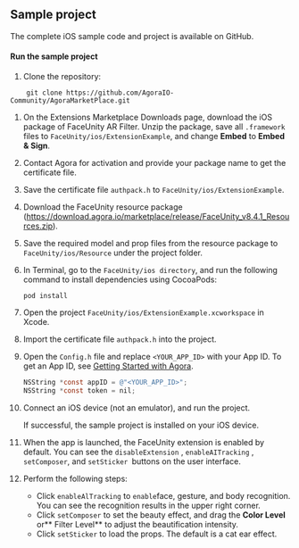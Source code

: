 <PlatformWrapper platform="ios">

## Sample project

The complete <Link to="{{Global.AGORA_MARKETPLACE_BASE_URL}}/FaceUnity/ios/ExtensionExample/ViewController.m"><Vg k="RTEE_FU"/> iOS sample code and project</Link> is available on GitHub.

#### Run the sample project

1. Clone the repository:
```shell
	git clone https://github.com/AgoraIO-Community/AgoraMarketPlace.git
```
1. On the <Link to="{{Global.AGORA_CONSOLE_URL}}/marketplace/list/all">Extensions Marketplace Downloads</Link> page, download the iOS package of FaceUnity AR Filter. Unzip the package, save all `.framework` files to `FaceUnity/ios/ExtensionExample`, and change **Embed** to **Embed & Sign**.
1. Contact Agora for activation and provide your package name to get the certificate file.
1. Save the certificate file `authpack.h` to `FaceUnity/ios/ExtensionExample`.
1. Download the FaceUnity resource package (https://download.agora.io/marketplace/release/FaceUnity_v8.4.1_Resources.zip).
1. Save the required model and prop files from the resource package to `FaceUnity/ios/Resource` under the project folder.
1. In Terminal, go to the `FaceUnity/ios directory`, and run the following command to install dependencies using CocoaPods:
    ```
  	pod install
    ```
1. Open the project `FaceUnity/ios/ExtensionExample.xcworkspace` in Xcode.
1. Import the certificate file `authpack.h` into the project.
1. Open the `Config.h` file and replace `<YOUR_APP_ID>` with your App ID. To get an App ID, see [Getting Started with Agora](../../reference/manage-agora-account#get-the-app-id).

   ```objective-c
   NSString *const appID = @"<YOUR_APP_ID>";
   NSString *const token = nil;
   ```
1. Connect an iOS device (not an emulator), and run the project.

    If successful, the sample project is installed on your iOS device.

1. When the app is launched, the FaceUnity extension is enabled by default. You can see the `disableExtension` , `enableAITracking` , `setComposer`, and `setSticker `buttons on the user interface.
1. Perform the following steps:
   - Click `enableAlTracking` to ` enable `face, gesture, and body recognition. You can see the recognition results in the upper right corner.
   - Click `setComposer` to set the beauty effect, and drag the **Color Level** or** Filter Level** to adjust the beautification intensity.
   - Click `setSticker` to load the props. The default is a cat ear effect.

</PlatformWrapper>